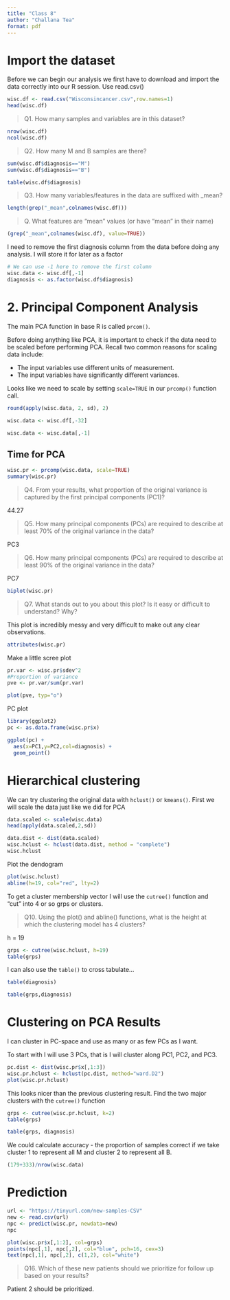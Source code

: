 ```yaml
---
title: "Class 8"
author: "Challana Tea"
format: pdf
---
```


# Import the dataset

Before we can begin our analysis we first have to download and import the data correctly into our R session. Use read.csv()

```r
wisc.df <- read.csv("Wisconsincancer.csv",row.names=1)
head(wisc.df)
```
> Q1. How many samples and variables are in this dataset?

```r
nrow(wisc.df)
ncol(wisc.df)
```
> Q2. How many M and B samples are there?

```r
sum(wisc.df$diagnosis=="M")
sum(wisc.df$diagnosis=="B")
```
```r
table(wisc.df$diagnosis)
```

> Q3. How many variables/features in the data are suffixed with _mean?

```r
length(grep("_mean",colnames(wisc.df)))
```
> Q. What features are "mean" values (or have "mean" in their name)

```r
(grep("_mean",colnames(wisc.df), value=TRUE))
```

I need to remove the first diagnosis column from the data before doing any analysis. I will store it for later as a factor

```r
# We can use -1 here to remove the first column
wisc.data <- wisc.df[,-1]
diagnosis <- as.factor(wisc.df$diagnosis)
```

# 2. Principal Component Analysis

The main PCA function in base R is called `prcom()`.

Before doing anything like PCA, it is important to check if the data need to be scaled before performing PCA. Recall two common reasons for scaling data include:

- The input variables use different units of measurement.
- The input variables have significantly different variances.

Looks like we need to scale by setting `scale=TRUE` in our `prcomp()` function call.

```r
round(apply(wisc.data, 2, sd), 2)
```
```r
wisc.data <- wisc.df[,-32]
```
```r
wisc.data <- wisc.data[,-1]
```


## Time for PCA

```r
wisc.pr <- prcomp(wisc.data, scale=TRUE)
summary(wisc.pr)
```
>Q4. From your results, what proportion of the original variance is captured by the first principal components (PC1)?

44.27

>Q5. How many principal components (PCs) are required to describe at least 70% of the original variance in the data?

PC3

>Q6. How many principal components (PCs) are required to describe at least 90% of the original variance in the data?

PC7

```r
biplot(wisc.pr)
```
> Q7. What stands out to you about this plot? Is it easy or difficult to understand? Why?

This plot is incredibly messy and very difficult to make out any clear observations.

```r
attributes(wisc.pr)
```

Make a little scree plot
```r
pr.var <- wisc.pr$sdev^2
#Proportion of variance
pve <- pr.var/sum(pr.var)

plot(pve, typ="o")
```
PC plot

```r
library(ggplot2)
pc <- as.data.frame(wisc.pr$x)

ggplot(pc) +
  aes(x=PC1,y=PC2,col=diagnosis) +
  geom_point()
```
# Hierarchical clustering

We can try clustering the original data with `hclust()` or `kmeans()`. First we will scale the data just like we did for PCA

```r
data.scaled <- scale(wisc.data)
head(apply(data.scaled,2,sd))
```

```r
data.dist <- dist(data.scaled)
wisc.hclust <- hclust(data.dist, method = "complete")
wisc.hclust
```

Plot the dendogram
```r
plot(wisc.hclust)
abline(h=19, col="red", lty=2)
```
To get a cluster membership vector I will use the `cutree()` function and "cut" into 4 or so grps or clusters.

> Q10. Using the plot() and abline() functions, what is the height at which the clustering model has 4 clusters?

h = 19

```r
grps <- cutree(wisc.hclust, h=19)
table(grps)
```

I can also use the `table()` to cross tabulate...

```r
table(diagnosis)
```
```r
table(grps,diagnosis)
```

# Clustering on PCA Results

I can cluster in PC-space and use as many or as few PCs as I want.

To start with I will use 3 PCs, that is I will cluster along PC1, PC2, and PC3.

```r
pc.dist <- dist(wisc.pr$x[,1:3])
wisc.pr.hclust <- hclust(pc.dist, method="ward.D2")
plot(wisc.pr.hclust)
```
This looks nicer than the previous clustering result. Find the two major clusters with the `cutree()` function
```r
grps <- cutree(wisc.pr.hclust, k=2)
table(grps)
```
```r
table(grps, diagnosis)
```

We could calculate accuracy - the proportion of samples correct if we take cluster 1 to represent all M and cluster 2 to represent all B.

```r
(179+333)/nrow(wisc.data)
```



# Prediction

```r
url <- "https://tinyurl.com/new-samples-CSV"
new <- read.csv(url)
npc <- predict(wisc.pr, newdata=new)
npc
```

```r
plot(wisc.pr$x[,1:2], col=grps)
points(npc[,1], npc[,2], col="blue", pch=16, cex=3)
text(npc[,1], npc[,2], c(1,2), col="white")
```
> Q16. Which of these new patients should we prioritize for follow up based on your results?

Patient 2 should be prioritized.


